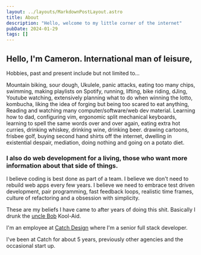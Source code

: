 ```yaml
---
layout: ../layouts/MarkdownPostLayout.astro
title: About
description: "Hello, welcome to my little corner of the internet"
pubDate: 2024-01-29
tags: []
---
```


## Hello, I'm Cameron. International man of leisure, 

Hobbies, past and present include but not limited to...

Mountain biking, sour dough, Ukulele, panic attacks, eating too many chips, swimming, making playlists on Spotify, running, lifting, bike riding, dJing, Youtube watching, extensively planning what to do when winning the lotto, kombucha, liking the idea of forging but being too scared to eat anything, Reading and watching many computer/software/web dev material. Learning how to dad, configuring vim, ergonomic split mechanical keyboards, learning to spell the same words over and over again, eating extra hot curries, drinking whiskey, drinking wine, drinking beer. drawing cartoons, frisbee golf, buying second hand shirts off the internet, dwelling in existential despair, mediation, doing nothing and going on a potato diet.

### I also do web development for a living, those who want more information about that side of things.

I believe coding is best done as part of a team. 
I believe we don't need to rebuild web apps every few years. 
I believe we need to embrace test driven development, pair programming, fast feedback loops, realistic time frames, culture of refactoring and a obsession with simplicity.

These are my beliefs I have came to after years of doing this shit. Basically I drunk the [uncle Bob](https://en.wikipedia.org/wiki/Robert_C._Martin) Kool-Aid.


I'm an employee at [Catch Design](https://www.catchdesign.co.nz/) where I'm a senior full stack developer.

I've been at Catch for about 5 years, previously other agencies and the occasional start up. 

